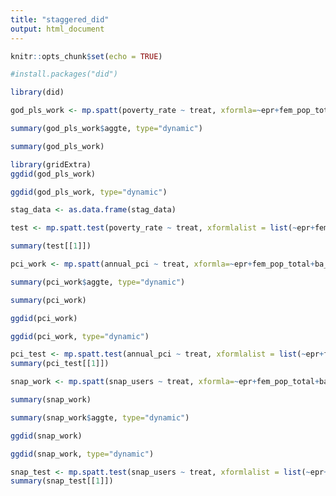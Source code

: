 ```yaml
---
title: "staggered_did"
output: html_document
---
```


```r
knitr::opts_chunk$set(echo = TRUE)
```

```r
#install.packages("did")
```

```r
library(did)
```

```r
god_pls_work <- mp.spatt(poverty_rate ~ treat, xformla=~epr+fem_pop_total+ba_or_higher+dem_share, data=stag_data, panel=TRUE, first.treat.name="first.treat",idname="State",tname="Year", bstrap=FALSE, se=TRUE, cband=FALSE)
```

```r
summary(god_pls_work$aggte, type="dynamic")
```

```r
summary(god_pls_work)
```

```r
library(gridExtra)
ggdid(god_pls_work)
```

```r
ggdid(god_pls_work, type="dynamic")
```

```r
stag_data <- as.data.frame(stag_data)

test <- mp.spatt.test(poverty_rate ~ treat, xformlalist = list(~epr+fem_pop_total+ba_or_higher+dem_share, ~epr+fem_pop_total), data=stag_data, panel=TRUE, first.treat.name="first.treat",idname="stateno",tname="Year", clustervarlist=list(NULL))
```

```r
summary(test[[1]])
```

```r
pci_work <- mp.spatt(annual_pci ~ treat, xformla=~epr+fem_pop_total+ba_or_higher+dem_share, data=stag_data, panel=TRUE, first.treat.name="first.treat",idname="State",tname="Year", bstrap=FALSE, se=TRUE, cband=FALSE)
```

```r
summary(pci_work$aggte, type="dynamic")
```

```r
summary(pci_work)
```

```r
ggdid(pci_work)
```

```r
ggdid(pci_work, type="dynamic")
```

```r
pci_test <- mp.spatt.test(annual_pci ~ treat, xformlalist = list(~epr+fem_pop_total+ba_or_higher+dem_share, ~epr+fem_pop_total), data=stag_data, panel=TRUE, first.treat.name="first.treat",idname="stateno",tname="Year", clustervarlist=list(NULL))
summary(pci_test[[1]])
```

```r
snap_work <- mp.spatt(snap_users ~ treat, xformla=~epr+fem_pop_total+ba_or_higher+dem_share, data=stag_data, panel=TRUE, first.treat.name="first.treat",idname="State",tname="Year", bstrap=FALSE, se=TRUE, cband=FALSE)
```

```r
summary(snap_work)
```

```r
summary(snap_work$aggte, type="dynamic")
```

```r
ggdid(snap_work)
```

```r
ggdid(snap_work, type="dynamic")
```

```r
snap_test <- mp.spatt.test(snap_users ~ treat, xformlalist = list(~epr+fem_pop_total+ba_or_higher+dem_share, ~epr+fem_pop_total), data=stag_data, panel=TRUE, first.treat.name="first.treat",idname="stateno",tname="Year", clustervarlist=list(NULL))
summary(snap_test[[1]])
```

